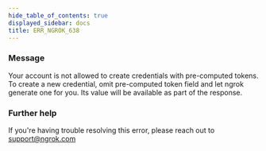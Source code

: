 ```yaml
---
hide_table_of_contents: true
displayed_sidebar: docs
title: ERR_NGROK_638
---
```


### Message

Your account is not allowed to create credentials with pre-computed tokens. To create a new credential, omit pre-computed token field and let ngrok generate one for you. Its value will be available as part of the response.

### Further help

If you're having trouble resolving this error, please reach out to [support@ngrok.com](mailto:support@ngrok.com?subject=Help%20with%20ERR_NGROK_638)
